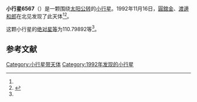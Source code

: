 {{Infobox planet
| bgcolour = #FFFFC0
| name = 6567 Shigemasa
| symbol = 
| image = 
| caption = 
| discovery = yes
| discovery_ref = 
| discoverer = [[圓舘金|圓舘金]]、[[渡邊和郎|渡邊和郎]]
| discovery_site = [[北见|北见]] 
| discovered = 1992年11月16日
| designations = yes
| mp_name = 
| named_after = 
| alt_names = 1992 WS/ 1961 TA1 / 1971 MH / 1975 VM8 / 1985 UE
| mp_category = [[主带小行星|主带小行星]]
| orbit_ref = <ref name="a">[http://ssd.jpl.nasa.gov/sbdb.cgi?sstr=6567 6567 Shigemasa] {{Wayback|url=http://ssd.jpl.nasa.gov/sbdb.cgi?sstr=6567 |date=20210722161951 }}，小行星數據庫瀏覽器（JPL Small-Body Database Browser）－[[美国国家航空航天局|美国国家航空航天局]]喷气推进实验室</ref>
| epoch = 2456400.5 (2013年4月18日更新)
| aphelion = {{convert|2.7145567|AU|km|3|abbr=on|lk=out}}
| perihelion = {{convert|1.8251877|AU|km|3|abbr=on}}
| semimajor = {{convert|2.2698722|AU|km|3|abbr=on}}
| eccentricity = 0.1959073
| period = 1249.109576 [[日|日]]<br />3.42[[儒略年|儒略年]]
| avg_speed = 
| inclination = 4.54197
| asc_node = 235.13076
| mean_anomaly = 
| arg_peri = 110.79892
| satellites = 
| physical_characteristics = yes
| dimensions = 
| mass = 
| density = 
| surface_grav = 
| escape_velocity = 
| sidereal_day = 
| axial_tilt = 
| pole_ecliptic_lat = 
| pole_ecliptic_lon = 
| albedo = 
| temperatures= 
| temp_name1 = 
| mean_temp_1 = 
| max_temp_1 = 
| temp_name2 = 
| max_temp_2 = 
| spectral_type = 
| abs_magnitude = 110.79892
}}

'''小行星6567'''（{{lang-en|6567 Shigemasa}}）是一颗围绕[[太阳|太阳]][[公转|公转]]的[[小行星|小行星]]。1992年11月16日，[[圓舘金|圓舘金]]、[[渡邊和郎|渡邊和郎]]在北见发现了此天体<ref name="a" /><ref>{{cite news|title=小行星列表|url=http://cfa-www.harvard.edu/iau/lists/NumberedMPs.txt|accessdate=2013-07-08|newspaper=哈佛大学|archive-date=2008-05-17|archive-url=https://web.archive.org/web/20080517010638/http://cfa-www.harvard.edu/iau/lists/NumberedMPs.txt|dead-url=no}}</ref>。

这颗小行星的[[绝对星等|绝对星等]]为110.79892等<ref name="a" />。

==参考文献==
{{reflist}}
{{Minor Planet Number|[[小行星6566|小行星6566]]|[[小行星6568|小行星6568]]}}

{{小天体}}

[[Category:小行星带天体|Category:小行星带天体]]
[[Category:1992年发现的小行星|Category:1992年发现的小行星]]

{{asteroid-stub}}